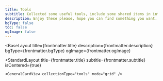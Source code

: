 ```yaml
---
title: Tools
subtitle: Collected some useful tools, include some shared items in internet by lovely persons.
description: Enjoy these please, hope you can find something you want.
bgType: false
toc: false
ogImage: false
---
```



<BaseLayout
  title={frontmatter.title}
  description={frontmatter.description}
  bgType={frontmatter.bgType}
  ogImage={frontmatter.ogImage}
>
  <StandardLayout
    title={frontmatter.title}
    subtitle={frontmatter.subtitle}
    isCentered={true}
  >

    <GeneralCardView collectionType="tools" mode="grid" />
  </StandardLayout>
</BaseLayout>
